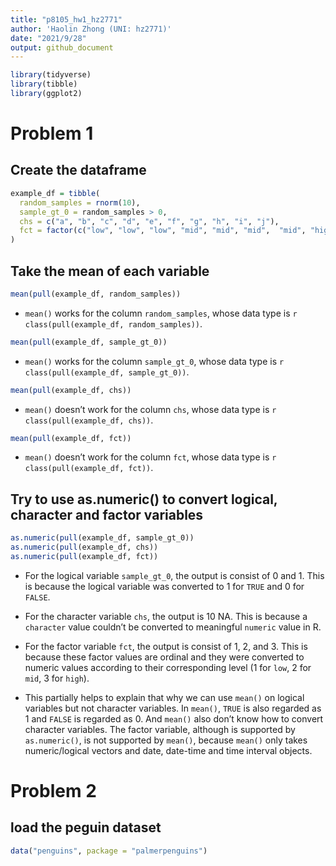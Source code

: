 ```yaml
---
title: "p8105_hw1_hz2771"
author: 'Haolin Zhong (UNI: hz2771)'
date: "2021/9/28"
output: github_document
---
```



```r
library(tidyverse)
library(tibble)
library(ggplot2)
```


# Problem 1

## Create the dataframe

```r
example_df = tibble(
  random_samples = rnorm(10),
  sample_gt_0 = random_samples > 0,
  chs = c("a", "b", "c", "d", "e", "f", "g", "h", "i", "j"),
  fct = factor(c("low", "low", "low", "mid", "mid", "mid",  "mid", "high", "high","high"), levels = c("low", "mid", "high"))
)
```


## Take the mean of each variable

```r
mean(pull(example_df, random_samples))
```

- `mean()` works for the column `random_samples`, whose data type is `r class(pull(example_df, random_samples))`.

```r
mean(pull(example_df, sample_gt_0))
```

- `mean()` works for the column `sample_gt_0`, whose data type is `r class(pull(example_df, sample_gt_0))`.

```r
mean(pull(example_df, chs))
```

- `mean()` doesn't work for the column `chs`, whose data type is `r class(pull(example_df, chs))`.

```r
mean(pull(example_df, fct))
```

- `mean()` doesn't work for the column `fct`, whose data type is `r class(pull(example_df, fct))`.


## Try to use as.numeric() to convert logical, character and factor variables

```r
as.numeric(pull(example_df, sample_gt_0))
as.numeric(pull(example_df, chs))
as.numeric(pull(example_df, fct))
```

- For the logical variable `sample_gt_0`, the output is consist of 0 and 1. This is because the logical variable was converted to 1 for `TRUE` and 0 for `FALSE`. 

- For the character variable `chs`, the output is 10 NA. This is because a `character` value couldn't be converted to meaningful `numeric` value in R.

- For the factor variable `fct`, the output is consist of 1, 2, and 3. This is because these factor values are ordinal and they were converted to numeric values according to their corresponding level (1 for `low`, 2 for `mid`, 3 for `high`).

- This partially helps to explain that why we can use `mean()` on logical variables but not character variables. In `mean()`, `TRUE` is also regarded as 1 and `FALSE` is regarded as 0. And `mean()` also don't know how to convert character variables. The factor variable, although is supported by `as.numeric()`, is not supported by `mean()`, because `mean()` only takes numeric/logical vectors and date, date-time and time interval objects.


# Problem 2

## load the peguin dataset
```r
data("penguins", package = "palmerpenguins")
```



